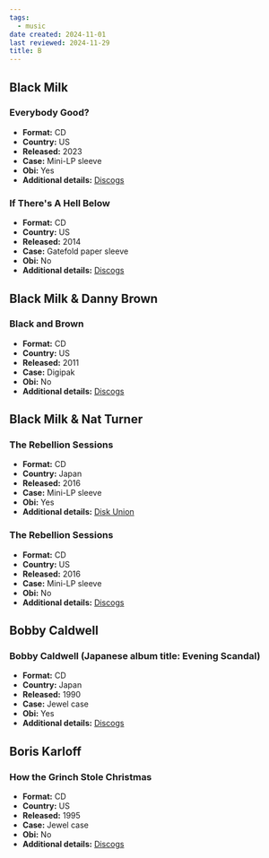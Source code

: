 ```yaml
---
tags:
  - music
date created: 2024-11-01
last reviewed: 2024-11-29
title: B
---
```


## Black Milk

### Everybody Good?

- **Format:** CD
- **Country:** US
- **Released:** 2023
- **Case:** Mini-LP sleeve
- **Obi:** Yes
- **Additional details:** [Discogs](https://www.discogs.com/release/29374156-Black-Milk-Everybody-Good)

### If There's A Hell Below

- **Format:** CD
- **Country:** US
- **Released:** 2014
- **Case:** Gatefold paper sleeve
- **Obi:** No
- **Additional details:** [Discogs](https://www.discogs.com/release/6215373-Black-Milk-If-Theres-A-Hell-Below)

## Black Milk & Danny Brown

### Black and Brown

- **Format:** CD
- **Country:** US
- **Released:** 2011
- **Case:** Digipak
- **Obi:** No
- **Additional details:** [Discogs](https://www.discogs.com/release/3507541-Black-Milk-Danny-Brown-Black-And-Brown)

## Black Milk & Nat Turner

### The Rebellion Sessions

- **Format:** CD
- **Country:** Japan
- **Released:** 2016
- **Case:** Mini-LP sleeve
- **Obi:** Yes
- **Additional details:** [Disk Union](https://diskunion.net/rock/ct/detail/1007048258)

### The Rebellion Sessions

- **Format:** CD
- **Country:** US
- **Released:** 2016
- **Case:** Mini-LP sleeve
- **Obi:** No
- **Additional details:** [Discogs](https://www.discogs.com/release/8534549-Black-Milk-Nat-Turner-The-Rebellion-Sessions)

## Bobby Caldwell

### Bobby Caldwell (Japanese album title: Evening Scandal)

- **Format:** CD
- **Country:** Japan
- **Released:** 1990
- **Case:** Jewel case
- **Obi:** Yes
- **Additional details:** [Discogs](https://www.discogs.com/release/5792966-Bobby-Caldwell-Bobby-Caldwell)

## Boris Karloff

### How the Grinch Stole Christmas

- **Format:** CD
- **Country:** US
- **Released:** 1995
- **Case:** Jewel case
- **Obi:** No
- **Additional details:** [Discogs](https://www.discogs.com/release/607112-Dr-Seuss-How-The-Grinch-Stole-Christmas)
